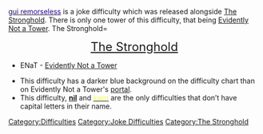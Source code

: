 {{DISPLAYTITLE:<span style="color:#2b0588;">'''gui remorseless'''</span>}}
{{DifficultyTab
|gui remorseless
|textcolormain = 000
|type = Event / Joke
|blank1 =
|blank2 =
}}
{{DifficultyInfobox
|title1=gui remorseless
|type=Joke
|image1=
<gallery>
Guiremorselessiconpurple.png|Difficulty Chart
Guiremorselessiconblue.png|Portals
</gallery>
|date_added=January 19, 2025
}}
{{Difficulty|guiremorseless|20px}} [[gui remorseless|<span style="color:#2b0588;">gui remorseless</span>]] is a joke difficulty which was released alongside [[The Stronghold]]. There is only one tower of this difficulty, that being [[Evidently Not a Tower]].
{{Header|Towers}}
<tabber>
The Stronghold=
<div align="center"><font size="5">{{Emblem|TS}} [[The Stronghold]] {{Emblem|TS}}</font></div>

*ENaT - [[Evidently Not a Tower]]
</tabber>
{{Header|Trivia}}
*This difficulty has a darker blue background on the difficulty chart than on Evidently Not a Tower's [[portal]].
*This difficulty, [[nil|<span id="nil">'''nil'''</span>]] and [[korn|<span style="color:#FBFD7B;">'''korn'''</span>]] are the only difficulties that don’t have capital letters in their name.
{{Difficulty Navbox}}
{{Reflist}}
[[Category:Difficulties]]
[[Category:Joke Difficulties]]
[[Category:The Stronghold]]